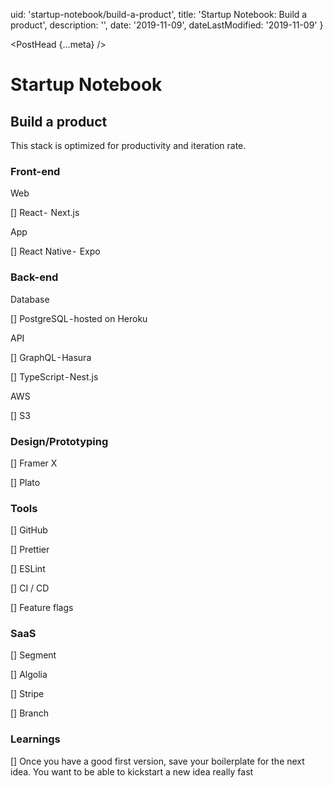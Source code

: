   uid: 'startup-notebook/build-a-product',
  title: 'Startup Notebook: Build a product',
  description: '',
  date: '2019-11-09',
  dateLastModified: '2019-11-09'
}

<PostHead {...meta} />

# Startup Notebook

## Build a product

This stack is optimized for productivity and iteration rate.

### Front-end

Web

[] React -  Next.js

App

[] React Native -  Expo

### Back-end

Database

[] PostgreSQL - hosted on Heroku

API

[] GraphQL - Hasura

[] TypeScript - Nest.js

AWS

[] S3

### Design/Prototyping

[] Framer X

[] Plato

### Tools

[] GitHub

[] Prettier

[] ESLint

[] CI / CD

[] Feature flags

### SaaS

[] Segment

[] Algolia

[] Stripe

[] Branch

### Learnings

[] Once you have a good first version, save your boilerplate for the next idea. You want to be able to kickstart a new idea really fast
